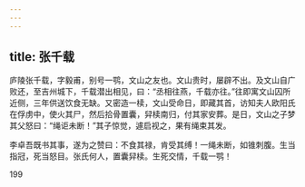 ```yaml
---
---
---
```

title: 张千载
---

庐陵张千载，字毅甫，别号一鹗，文山之友也。文山贵时，屡辟不出。及文山自广败还，至吉州城下，千载潜出相见，曰：“丞相往燕，千载亦往。”往即寓文山囚所近侧，三年供送饮食无缺。又密造一椟，文山受命日，即藏其首，访知夫人欧阳氏在俘虏中，使火其尸，然后拾骨置囊，舁椟南归，付其家安葬。是日，文山之子梦其父怒曰：“绳讵未断！”其子惊觉，遽启视之，果有绳束其发。

李卓吾既书其事，遂为之赞曰：不食其禄，肯受其缚！一绳未断，如锥刺腹。生当指冠，死当怒目。张氏何人，置囊舁椟。生死交情，千载一鹗！

199